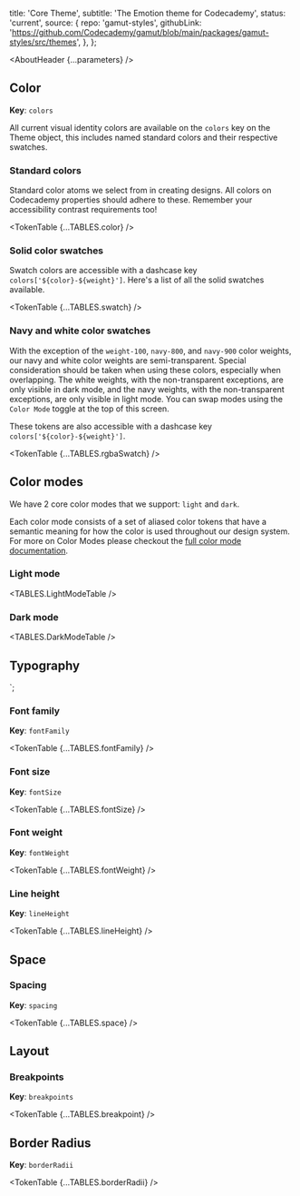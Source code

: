 


  title: 'Core Theme',
  subtitle: 'The Emotion theme for Codecademy',
  status: 'current',
  source: {
    repo: 'gamut-styles',
    githubLink:
      'https://github.com/Codecademy/gamut/blob/main/packages/gamut-styles/src/themes',
  },
};

<Meta title="Foundations/Theme/CoreTheme" />

<AboutHeader {...parameters} />

## Color

**Key**: `colors`

All current visual identity colors are available on the `colors` key on the Theme object, this includes named standard colors and their respective swatches.

### Standard colors

Standard color atoms we select from in creating designs. All colors on Codecademy properties should adhere to these. Remember your accessibility contrast requirements too!

<TokenTable {...TABLES.color} />

### Solid color swatches

Swatch colors are accessible with a dashcase key `colors['${color}-${weight}']`. Here's a list of all the solid swatches available.

<TokenTable {...TABLES.swatch} />

### Navy and white color swatches

With the exception of the `weight-100`, `navy-800`, and `navy-900` color weights, our navy and white color weights are semi-transparent. Special consideration should be taken when using these colors, especially when overlapping. The white weights, with the non-transparent exceptions, are only visible in dark mode, and the navy weights, with the non-transparent exceptions, are only visible in light mode. You can swap modes using the `Color Mode` toggle at the top of this screen.

These tokens are also accessible with a dashcase key `colors['${color}-${weight}']`.

<TokenTable {...TABLES.rgbaSwatch} />

## Color modes

We have 2 core color modes that we support: `light` and `dark`.

Each color mode consists of a set of aliased color tokens that have a semantic meaning for how the color is used throughout our design system. For more on Color Modes please checkout the [full color mode documentation](/?path=/docs/foundations-colormode--page).

### Light mode

<TABLES.LightModeTable />

### Dark mode

<TABLES.DarkModeTable />

## Typography


`;

### Font family

**Key**: `fontFamily`

<TokenTable {...TABLES.fontFamily} />

### Font size

**Key**: `fontSize`

<TokenTable {...TABLES.fontSize} />

### Font weight

**Key**: `fontWeight`

<TokenTable {...TABLES.fontWeight} />

### Line height

**Key**: `lineHeight`

<TokenTable {...TABLES.lineHeight} />

## Space

### Spacing

**Key**: `spacing`

<TokenTable {...TABLES.space} />

## Layout

### Breakpoints

**Key**: `breakpoints`

<TokenTable {...TABLES.breakpoint} />

## Border Radius

**Key**: `borderRadii`

<TokenTable {...TABLES.borderRadii} />
